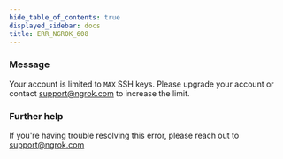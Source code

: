 ```yaml
---
hide_table_of_contents: true
displayed_sidebar: docs
title: ERR_NGROK_608
---
```


### Message

Your account is limited to `MAX` SSH keys. Please upgrade your account or contact support@ngrok.com to increase the limit.

<ErrorDetails />

### Further help

If you're having trouble resolving this error, please reach out to [support@ngrok.com](mailto:support@ngrok.com?subject=Help%20with%20ERR_NGROK_608)

